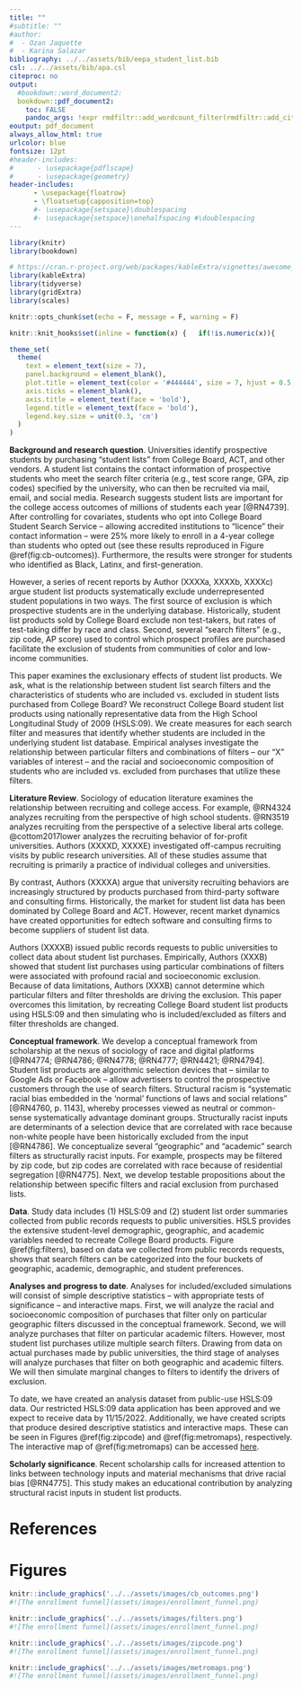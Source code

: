 ```yaml
---
title: ""
#subtitle: ""
#author: 
#  - Ozan Jaquette
#  - Karina Salazar
bibliography: ../../assets/bib/eepa_student_list.bib
csl: ../../assets/bib/apa.csl
citeproc: no
output: 
  #bookdown::word_document2:    
  bookdown::pdf_document2:
    toc: FALSE
    pandoc_args: !expr rmdfiltr::add_wordcount_filter(rmdfiltr::add_citeproc_filter(args = NULL))
eoutput: pdf_document
always_allow_html: true
urlcolor: blue
fontsize: 12pt
#header-includes:
#      - \usepackage{pdflscape}
#      - \usepackage{geometry}
header-includes:
      - \usepackage{floatrow}
      - \floatsetup{capposition=top}
      #- \usepackage{setspace}\doublespacing
      #- \usepackage{setspace}\onehalfspacing #\doublespacing
---
```


```r
library(knitr)
library(bookdown)

# https://cran.r-project.org/web/packages/kableExtra/vignettes/awesome_table_in_pdf.pdf
library(kableExtra)
library(tidyverse)
library(gridExtra)
library(scales)

knitr::opts_chunk$set(echo = F, message = F, warning = F)

knitr::knit_hooks$set(inline = function(x) {   if(!is.numeric(x)){     x   }else{    prettyNum(round(x,2), big.mark=",")    } })

theme_set(
  theme(
    text = element_text(size = 7),
    panel.background = element_blank(),
    plot.title = element_text(color = '#444444', size = 7, hjust = 0.5, face = 'bold'),
    axis.ticks = element_blank(),
    axis.title = element_text(face = 'bold'),
    legend.title = element_text(face = 'bold'),
    legend.key.size = unit(0.3, 'cm')
  )
)
```

<!-- Structurally Racist Inputs in Student List Products -->

**Background and research question**. Universities identify prospective students by purchasing "student lists" from College Board, ACT, and other vendors. A student list contains the contact information of prospective students who meet the search filter criteria (e.g., test score range, GPA, zip codes) specified by the university, who can then be recruited via mail, email, and social media. Research suggests student lists are important for the college access outcomes of millions of students each year [@RN4739]. After controlling for covariates, students who opt into College Board Student Search Service -- allowing accredited institutions to "licence" their contact information -- were 25% more likely to enroll in a 4-year college than students who opted out (see these results reproduced in Figure \@ref(fig:cb-outcomes)). Furthermore, the results were stronger for students who identified as Black, Latinx, and first-generation.

However, a series of recent reports by Author (XXXXa, XXXXb, XXXXc) argue student list products systematically exclude underrepresented student populations in two ways. The first source of exclusion is which prospective students are in the underlying database. Historically, student list products sold by College Board exclude non test-takers, but rates of test-taking differ by race and class. Second, several "search filters" (e.g., zip code, AP score) used to control which prospect profiles are purchased facilitate the exclusion of students from communities of color and low-income communities. 

This paper examines the exclusionary effects of student list products. We ask, what is the relationship between student list search filters and the characteristics of students who are included vs. excluded in student lists purchased from College Board? We reconstruct College Board student list products using nationally representative data from the High School Longitudinal Study of 2009 (HSLS:09). We create measures for each search filter and measures that identify whether students are included in the underlying student list database. Empirical analyses investigate the relationship between particular filters and combinations of filters -- our "X" variables of interest -- and the racial and socioeconomic composition of students who are included vs. excluded from purchases that utilize these filters.

**Literature Review**. Sociology of education literature examines the relationship between recruiting and college access. For example, @RN4324 analyzes recruiting from the perspective of high school students. @RN3519 analyzes recruiting from the perspective of a selective liberal arts college. @cottom2017lower analyzes the recruiting behavior of for-profit universities. Authors (XXXXD, XXXXE) investigated off-campus recruiting visits by public research universities. All of these studies assume that recruiting is primarily a practice of individual colleges and universities. 

By contrast, Authors (XXXXA) argue that university recruiting behaviors are increasingly structured by products purchased from third-party software and consulting firms. Historically, the market for student list data has been dominated by College Board and ACT. However, recent market dynamics have created opportunities for edtech software and consulting firms to become suppliers of student list data. 

Authors (XXXXB) issued public records requests to public universities to collect data about student list purchases. Empirically, Authors (XXXB) showed that student list purchases using particular combinations of filters were associated with profound racial and socioeconomic exclusion. Because of data limitations, Authors (XXXB) cannot determine which particular filters and filter thresholds are driving the exclusion. This paper overcomes this limitation, by recreating College Board student list products using HSLS:09 and then simulating who is included/excluded as filters and filter thresholds are changed.


**Conceptual framework**. We develop a conceptual framework from scholarship at the nexus of sociology of race and digital platforms [@RN4774; @RN4786; @RN4778; @RN4777; @RN4421; @RN4794]. Student list products are algorithmic selection devices that – similar to Google Ads or Facebook – allow advertisers to control the prospective customers through the use of search filters. Structural racism is “systematic racial bias embedded in the ‘normal’ functions of laws and social relations” [@RN4760, p. 1143], whereby processes viewed as neutral or common-sense systematically advantage dominant groups. Structurally racist inputs are determinants of a selection device that are correlated with race because non-white people have been historically excluded from the input [@RN4786]. We conceptualize several "geographic" and "academic" search filters as structurally racist inputs. For example, prospects may be filtered by zip code, but zip codes are correlated with race because of residential segregation [@RN4775]. Next, we develop testable propositions about the relationship between specific filters and racial exclusion from purchased lists.

**Data**. Study data includes (1) HSLS:09 and (2) student list order summaries collected from public records requests to public universities. HSLS provides the extensive student-level demographic, geographic, and academic variables needed to recreate College Board products. Figure \@ref(fig:filters), based on data we collected from public records requests, shows that search filters can be categorized into the four buckets of geographic, academic, demographic, and student preferences.

**Analyses and progress to date**. Analyses for included/excluded simulations will consist of simple descriptive statistics -- with appropriate tests of significance -- and interactive maps. First, we will analyze the racial and socioeconomic composition of purchases that filter only on particular geographic filters discussed in the conceptual framework. Second, we will analyze purchases that filter on particular academic filters. However, most student list purchases utilize multiple search filters. Drawing from data on actual purchases made by public universities, the third stage of analyses will analyze purchases that filter on both geographic and academic filters. We will then simulate marginal changes to filters to identify the drivers of exclusion.

To date, we have created an analysis dataset from public-use HSLS:09 data. Our restricted HSLS:09 data application has been approved and we expect to receive data by 11/15/2022. Additionally, we have created scripts that produce desired descriptive statistics and interactive maps. These can be seen in Figures \@ref(fig:zipcode) and \@ref(fig:metromaps), respectively. The interactive map of @ref(fig:metromaps) can be accessed [here](https://mpatricia01.github.io/public_requests_eda/outputs/maps/map_segment.html). 

**Scholarly significance**. Recent scholarship calls for increased attention to links between technology inputs and material mechanisms that drive racial bias [@RN4775]. This study makes an educational contribution by analyzing structural racist inputs in student list products.

<!-- Third, we contribute empirical analyses to the nascent "platform studies in education" literature [@RN4843; @RN4847; @RN4827; @RN4815]. -->



\pagebreak

<!-- \pagebreak -->



# References

<div id="refs"></div>

\pagebreak


# Figures


```r
knitr::include_graphics('../../assets/images/cb_outcomes.png')
#![The enrollment funnel](assets/images/enrollment_funnel.png)
```

```r
knitr::include_graphics('../../assets/images/filters.png')
#![The enrollment funnel](assets/images/enrollment_funnel.png)
```


```r
knitr::include_graphics('../../assets/images/zipcode.png')
#![The enrollment funnel](assets/images/enrollment_funnel.png)
```

```r
knitr::include_graphics('../../assets/images/metromaps.png')
#![The enrollment funnel](assets/images/enrollment_funnel.png)
```





